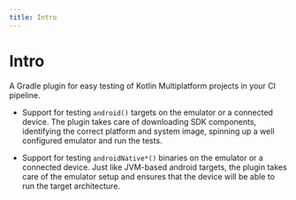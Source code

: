 ```yaml
---
title: Intro
---
```


# Intro

A Gradle plugin for easy testing of Kotlin Multiplatform projects in your CI pipeline.

- Support for testing `android()` targets on the emulator or a connected device.
  The plugin takes care of downloading SDK components, identifying the correct platform
  and system image, spinning up a well configured emulator and run the tests.

- Support for testing `androidNative*()` binaries on the emulator or a connected device.
  Just like JVM-based android targets, the plugin takes care of the emulator setup
  and ensures that the device will be able to run the target architecture.